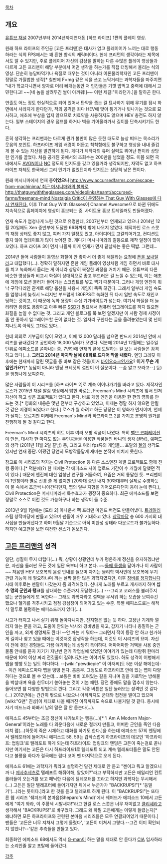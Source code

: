 [[목차]]

== 개요 ==
[http://www.youtube.com/user/chilledsanity?feature=watch 유튜브 채널]
2007년부터 2014년까지연재된 [하프 라이프] 1편의 플레이 영상.

원래 하프 라이프의 주인공 [고든 프리맨]은 대사가 없고 플레이어가 느끼는 대로 행동하라는 식의 FPS에서는 꽤 흔한 방식의 캐릭터이다. 헌데 프리먼의 생각이라는 제목에서도 알 수 있지만, 주로 플레이어 자신의 감상을 말하는 다른 수많은 플레이 영상들과 다르게 고든 프리맨이 해당 부분에서 어떤 생각을 하는가를 직접 더빙해서 올리는 식의 영상. 단순히 농담따먹기나 욕질로 때우는 것이 아니라 이론물리학자인 고든 프리맨이 정말로 가질법한 생각[* 칠판에 F=mg 같은 식을 쓰고 노닥거리는 과학자들을 마주치면 "내가 학교다니면서 양자로 머리 빠개는동안 저 인간들은 기껏 밥먹고 중력에 대해서 고민한다고! ~~[네 놈을 살려두긴 쌀이 아까워!]~~  이런 제길!"이라던가.]을 말하곤 한다.

연출도 어느 정도 현실적으로 되어 있어서 탄약을 줍는 걸 묘사하기 위해 무기를 잠시 화면에서 사라지게 한다던가, 적의 공격은 죄다 HEV에 맞아 튕기거나 빗나가는 것으로 묘사하고, 애초에 부상을 입지 않으므로 치료약을 사용하지도 않으며 HEV 충전도 하지 않는다. 일부 스테이지의 경우 점프를 하거나 벽을 기어올라가서 길이를 단축시키기도 한다.

흔히 생각하는 프리맨과는 다르게 뭔가 불만이 많은 듯한 태도로 늘상 떠드는 목소리가 웃음의 포인트. 하프라이프 게임 배경이 어둡고 칙칙함에도 불구하고 영상을 내내 즐겁게 볼 수 있는 자신을 발견하게 된다. 게다가 제작자의 유머 실력도 뛰어난 편이라 상당한 인기를 끌었다. 처음 공개된 곳에서의 조회수는 200만을 넘었을 정도. 이쯤 되면 국내에서도 [[AVGN]]이나 [[NC]] 정도의 인지도를 갖고 있을거라 생각되지만, 자막도 없고 하프 라이프 자체도 한국에선 그리 인기가 없었던지라 인지도는 상당히 낮은 편이다.

원래 머시니마에서 연재 중'''이었으나''' [[http://www.accursedfarms.com/escape-from-machinima/ 최근 머시니마와의 불화로]] [[http://thatguywiththeglasses.com/videolinks/teamt/accursed-farms/freemans-mind Nostalgia Critic이 운영하는 That Guy With Glasses에 다시 연재된다.]] 이후 That Guy With Glasses이 Channel Awesome으로 바뀐 뒤에도 지속적으로 홈페이지에 영상이 홍보되는 중. 사이트용 홍보 트레일러도 만들어졌다.

연재 속도가 엄청나게 느린 것으로 유명한데, 2007년부터 연재되고 있으나 2014년 12월 20일에도 Xen 중반부에 도달한 66화까지 밖에 나오지 않았다. 제작자인 로스 스콧의 재정 상태도 좋지 않고, 여러 가지 일정도 있고, 아이디어도 고갈되어가고, 컨디션도 좋지 않아 업데이트가 많이 늦어진 것. 게다가 머시니마와의 갈등으로 제작 일정이 많이 꼬였다. 하프 라이프 3이 먼저 나올까 이게 연재가 먼저 끝날까는 좋은 떡밥. 그런데...

2014년 들어 사람들이 동영상 화질이 안 좋아서 더 좋게 해달라는 요청에 [http://www.youtube.com/watch?v=2Rtqm8U7CC8 돈을 보내달라]고 대답했다(...). 정확히 말하자면 흔한 게임 플레이 영상처럼 게임 하면서 바로 대사를 치고 녹화해서 올리는 게 아니라 상당히 복잡한 과정을 거치기 때문. 유튜브의 다른 비슷한 영상들과 비교시 화질이 상대적으로 좋고 부드러운 걸 느낄 수 있는데, 이는 애초에 게임에 모션 블러가 들어가는 스크립트를 넣고 찍기 때문이다. 그러나 게임 엔진이 워낙 구닥다리인 관계로 해당 옵션을 사용시 게임이 뚝뚝 끊긴다. 그래서 일부러 게임 속도를 엄청나게 늦춰서 느리지만 부드럽게 180FPS로 녹화한 뒤 다시 일반 속도로 재인코딩하는 것이고, 이 때문에 녹화 용량이 수십 기가바이트가 넘는다. 여기서 화질을 더 늘리려면 용량도 용량이고 아주 빠른 [[SSD]]가 필요해서 컴퓨터 업그레이드를 하지 않으면 화질을 높일 수 없다는 것. 그리고 개인 블로그를 쭉 보면 알겠지만 이 사람 경제 사정이 좀 안 좋아서 업그레이드할 돈이 없다는 것. 일자리 구한다는 글을 올려놓았는데 몇 년이 지나도록 아직도 그대로 있다...

헌데 의외로 기부금이 많이 모였고, 이에 12,000 달러를 넘으면 반드시 2014년 안에 시리즈를 끝내겠다고 공언하자 18,000 달러가 모였다. 덕분에 2014년 12월에는 일주일 단위로 에피소드를 쏟아내는 중. 7년만에 연재의 끝에 도달하는 걸 보는 사람들은 감격하고 있다(...). '''그리고 2014년 마지막 날에 68화로 드디어 막을 내렸다'''. 엔딩 크레딧 이후에는 현재까지 달린 댓글들 중 바보 같은 것들(이거 [[바이오쇼크]]인가요? '''이거 무슨 게임인가요?'''[* 농담이 아니라 엔딩 크레딧의 절반이 이 질문이다. --좀 알고 보라고--] 등)을 엄청나게 보여준다.

많은 사람들이 이 시리즈를 [하프 라이프 2]로 계속 이어나가기를 바라고 있다. 제작자인 로스가 2015년 채널 알림 영상에서 밝힌 바로는, Freeman's Mind 시리즈에 앞서 먼저 자신이 하고 싶은 프로젝트가 있다고 한다. 바로 게임 엔진을 이용한 한 편의 영화를 만드는 것.[* 영화의 내용은 몇년 전부터 구상하고 있었고, 이제는 정말 하지 않으면 안될 것 같은 지경이 되었다고 한다.] 로스가 뭘 하려고 하든 당장은 이 영화가 먼저이며, 언제가 될지는 모르지만 미래에 Freeman's Mind와 하프라이프 2를 가지고 분명히 뭔가를 진행하게 될 것 같다고 한다.

Freeman's Mind 시리즈의 히트 이후 여러 모방 작품이 나왔다. 특히 [[밸브 코퍼레이션]]이 만든, 대사가 한 마디도 없는 주인공들을 이용한 작품들인 바니의 생각 (끝남), 쉐퍼드의 생각 (2011년 11월 2일 끝남) 등, 그리고 여러 fps류의 게임들... 포탈의 [[첼]]의 생각도 있지만 연재 중단. 어쨌건 당연히 모방작들답게 재미는 본작에 미치지 못한다.

참고로 이 시리즈의 작자는 Civil Protection 등 다른 소스엔진 계열 프로젝트도 함께 진행 중이다.[* 덕분에(?) 한 때에는 각 에피소드 사이 업로드 기간이 수 개월에 달했던 적이 있다.] 때문에 엔진에 대한 엄청난 연구를 거듭하여, 요즘은 거의 통달한 듯. 프리맨이야 1인칭이라 별로 신경 쓸 게 없지만 (20화대 중반 내지 30화대부터 실제로 수영하듯이 물 속에서 조금씩 나아간다던지, 맵의 일부 지형을 기어오른다던지 등이 눈에 띈다.), Civil Protection은 머시니마라서 특수효과가 굉장히 중요하다. 최근 에피소드를 보면 정말로 소스로 이런 것도 가능하구나 하는 생각이 들 수준.

2013년 9월 1일에는 [도타 2] 아나운서 팩 프리맨 마인드 버전도 만들어냈다. [http://youtu.be/RLswvVyAN0Q 트레일러] 스팀 창작마당에 만들고 있으며 팬들이 매우 기대하고 있다. [http://steamcommunity.com/sharedfiles/filedetails/?id=174848559 창작마당] 총 600 가지의 대사집을 만들어낸다고 하며 9월달 기준으로 아직 미완성 상태라 다운로드가 불가능하다. 하지만 예고편을 보면 여전한 센스가 돋보인다.

== [[고든 프리맨]]의 성격 ==

일단, 성질이 무지 더럽다(...) 뭐, 상황이 상황인데 누가 평온하게 정신을 유지하겠냐만은, 자신을 둘러싼 모든 것에 일단 욕부터 하고 본다. ~~[[아이작 클라크|둘째 동생]]을 닮아가나 이 사람이~~ 처음엔 HEV 보호복의 음성 안내를 들으며 자기는 물리학 박사인데 보호복에 무기 관련 기능이 왜 필요하냐며 까는 살짝 불만 많은 과학자였지만, 이후 [[장비를 정지합니다]] 사태 이후로는 멘탈이 나갔는지 좀 과격해졌다. 신나게 노래를 부르고 개사까지 하며 '''십수 명의 군인과 탱크'''를 상대하는 수준까지 도달했다(...) ---그리고 코러스를 불러주지 않는 군인들에게 또 욕한다-- 그래도 과학자라고 절벽을 무서워 하는 모습을 보여주긴 했으나 헬기를 격추시키고 점점 강심장이 되어가고 있는 수준.  특별 에피소드로는 해적식 말투로 불평하는 에피소드까지 있다(...).

사고가 터지고 나서 살기 위해 돌아다니지만, 진지함은 없는 듯 하다. 고장난 기계와 열리지 않는 문을 까고, 도움이 안되는 박사와 경비병을 까고, 갑자기 나타나 총질하는 군인을 까고, 외계 생명체도 깐다! --안 까는 게 뭐야-- 그러면서 적이 등장 안 하고 한가하게 길이나 찾고 있을 때에는 이것저것 잡생각을 하는데, 이것도 이 시리즈의 묘미. 자신이 전에 겪던 경험들도 가끔 얘기하는데 상당히 특이하다. 어마어마한 거액을 사용 중인 물품 안내를 듣자 자기가 지난번 전기 작업실에 있었던 이야기가 있는데 다람쥐 한마리 때문에 10억 이상 짜리 전깃줄이 갈려나갔다는 이야기도 있었다. 하도 성격이 어벙해서 맵을 뱅뱅 도는 일도 허다하다. --[wiki:"pewdiepie" 이 아저씨]도 5분 이상 해메는데-- 이건 에피소드마다 맵을 뱅뱅 돈다. 흠좀무. 그정도로 하프라이프 안에 있는 맵이 다양하다는 것으로 볼 수 있는데... 보통은 비비 꼬여있는 길을 지나며 길을 가로막는 방해물을 박살내며 욕을 한무더기 쏟아놓는 것이 기본 패턴. 장전 중에도 말을 멈추지 않는다. 들어보면 참 다양한 방법으로 깐다. 그리고 각종 버튼은 일단 눌러보는 성격인 것 같다(...) 2012년에는 간간히 밖으로 나왔으나 아직까지도 군대와 접전을 벌이고 있으며 [wiki:"G맨" 진상]이 제대로 나올 때까진 아직까지도 속으로 나불거릴 것 같다. 동시에 자기 떠드느라 바빠서 남의 말은 잘 안 듣는다(...).

에피소드 45부터는 조금 정신이 나가보이는 행동(...)[* 'I Am A Modern Major-General'이라는 노래를 다 외운다음에 새로운 절까지 만들고, 어떠한 군인을 죽인 다음 마치 랩(...)하듯이 죽은 시체하고 대화를 하기도 한다.]을 하는데 에피소드 57의 엔딩에서 텔레포터에 들어가니 에피소드 58, 59는 갑작스럽게 하프라이프의 데모인 '하프라이프: 업링크'로 텔레포트 하게 되는데 하프라이프: 업링크의 엔딩은 고든이 죽는걸로 끝나지만 여기서는 고든은 다시 하프라이프1로 텔레포트 되고 계속 텔레포터들은 말도 안된다고 불평을 하다가 결국에는 람다 코어 맨 마지막으로 오게 된다.

에피소드 61에는 과학자가 뭐라고 설명하건 말건 제대로 안 듣고 "젠이고 뭐고 알겠으니까 나 [[메사추세츠]]로 텔레포트 해줘야해, 알았어?"라고 부탁하지만 고든은 에일리언 컨트롤러들이 오는거를 보고 패닉한 다음에 텔레포터를 끄라고 하지만 과학자는 무시해서(...) 고든은 일단 텔레포터에 들어가지만 뒤에서 누군가가 "BACKRUPS!"[* '등밀기'(...)라는 뜻이다.]라고 한 것를 듣고 텔레포트 하게 된다. 이 "BACKRUPS!"는 또다른 웹 시리즈 '쉐퍼드의 본마음(Shepard's Mind)'에서 쉐퍼드가 에피소드 10에서 고든에게 "여기 와라, 이 주황색 시발새꺄!"라고 한걸 로스 스콧은 너무 재미없고 [[클리셰]]라고 생각해서 "BACKRUPS!"로 바꾸었다. 그래도 왜 하필 고든에게는 이렇게 들렸는지[* 왜냐하면 모든 하프라이프와 관련된 본마음 시리즈들은 모두 연결되어있기 때문이다.] 팬들은 '고든은 너무 지쳐서 그렇게 들렸다', '고든이 미쳐서 그렇다.--그건 이미 확인되지 않았나?--'같은 추측들을 만들고 있다.

최종화인 에피소드 68에서도 역시 [[G-man]]이 하는 말을 제대로 안 듣다가 [[CIA]] 입사하라는 소리인줄 알고 포탈에 들어갔다.

[[각주]]
